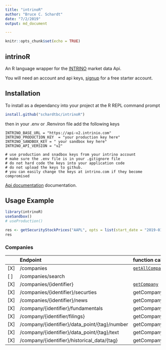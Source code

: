 ```yaml
---
title: "intrinoR"
author: "Bruce C. Schardt"
date: "7/2/2019"
output: md_document

---
```


```r
knitr::opts_chunk$set(echo = TRUE)
```

## intrinoR

An R language wrapper for the [INTRINO](https://intrino.com) market data Api.

You will need an account and api keys, [signup](https://intrinio.com/signup) for a free starter account.

## Installation

To install as a dependancy into your project at the R REPL command prompt

```r
install.github("schardtbc/intrinoR")
```

then in your .env or .Renviron file add the following keys

```
INTRINO_BASE_URL = "https://api-v2.intrinio.com"
INTRINO_PRODUCTION_KEY  = "your production key here"
INTRINO_SANDBOX_KEY = " your sandbox key here"
INTRINO_API_VERSION = "v2"

# use production and snadbox keys from your intrino account
# make sure the .env file is in your .gitignore file
# do not hard code the keys into your application code
# do not upload the keys to github.
# you can easily change the keys at intrino.com if they become compromised
```

[Api documentation](https://docs.intrinio.com/documentation/api_v2/getting_started) documentation.


## Usage Example

```r
library(intrinoR)
useSandbox()
# useProduction()

res <- getSecurityStockPrices("AAPL", opts = list(start_date = "2019-01-01"))
res
```

### Companies
|     | Endpoint                                      | function call              |
|-----|:----------------------------------------------|:---------------------------------------------|
| [X] | /companies                                    | [`getAllCompanies`](/doc/getAllCompanies.md) |
| [ ] | /companies/search                             |                                              |
| [X] | /companies/{identifier}                       | [`getCompany`](/doc/getAllCompanies.md)      |
| [X] | /companies/{identifier}/securties             | getCompanySecurities                         |
| [X] | /companies/{identifier}/news                  | getCompanyNews                               |
| [X] | /company/{identifier}/fundamentals            | getCompanyFundamentals                       |
| [X] | /company/{identifier/filings}                 | getCompanyFilings                            |
| [X] | /company/{identifier}/data_point/{tag}/number | getCompanyDataPointText                      |
| [X] | /company/{identifier}/data_point/{tag}/text   | getCompanyDataPointText                      |
| [X] | /company/{identifier}/historical_data/{tag}   | getCompanyDataPointHistory                   |


